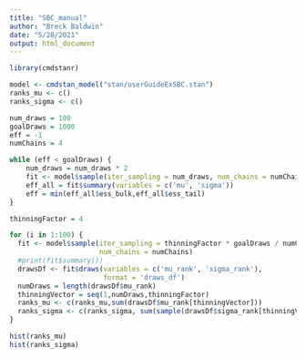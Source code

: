 ```yaml
---
title: "SBC_manual"
author: "Breck Baldwin"
date: "5/28/2021"
output: html_document
---
```

```r

library(cmdstanr)

model <- cmdstan_model("stan/userGuideExSBC.stan")
ranks_mu <- c()
ranks_sigma <- c()

num_draws = 100
goalDraws = 1000
eff = -1
numChains = 4

while (eff < goalDraws) {
    num_draws = num_draws * 2
    fit <- model$sample(iter_sampling = num_draws, num_chains = numChains)
    eff_all = fit$summary(variables = c('mu', 'sigma'))
    eff = min(eff_all$ess_bulk,eff_all$ess_tail)
}

thinningFactor = 4

for (i in 1:100) {
  fit <- model$sample(iter_sampling = thinningFactor * goalDraws / numChains,
                      num_chains = numChains)
  #print(fit$summary())
  drawsDf <- fit$draws(variables = c('mu_rank', 'sigma_rank'), 
                       format = 'draws_df')
  numDraws = length(drawsDf$mu_rank)
  thinningVector = seq(1,numDraws,thinningFactor)
  ranks_mu <- c(ranks_mu,sum(drawsDf$mu_rank[thinningVector]))
  ranks_sigma <- c(ranks_sigma, sum(sample(drawsDf$sigma_rank[thinningVector])))
}

hist(ranks_mu)
hist(ranks_sigma)
```